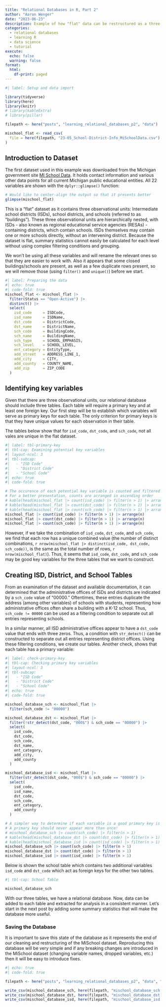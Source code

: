 ---
title: "Relational Databases in R, Part 2"
author: "Aaron Wenger"
date: "2023-06-23"
description: Example of how "flat" data can be restructured as a three-table relational database using Michigan K-12 education data.
categories: 
  - relational databases
  - learning R
  - data science
  - tutorial
execute: 
  echo: false
  warning: false
format:
  html:
    df-print: paged
---

```{r}
#| label: Setup and data import

library(tidyverse)
library(here)
library(knitr)
# library(kableExtra)
# library(pillar)

filepath <- here("posts", "learning_relational_databases_p2", "data")

mischool_flat <- read_csv(
  file = here(filepath, "23-05_School-District-Info_MiSchoolData.csv")
)
```

## Introduction to Dataset

The first dataset used in this example was downloaded from the Michigan government site [MI School Data](https://www.mischooldata.org/k-12-data-files/).
It holds contact information and various other data points for all current Michigan public educational entities.
All 22 variables are shown with the `dplyr::glimpse()` function:

```{r}
# Would like to center-align the output so that it presents better
glimpse(mischool_flat)
```

This is a "flat" dataset as it contains three observational units: Intermediate school districts (ISDs), school districts, and schools (referred to as "buildings").
These three observational units are hierarchically nested, with ISDs - also known as regional educational service agencies (RESAs) - containing districts, which contain schools. 
ISDs themselves may contain one or more schools directly, without an intervening district.
Because the dataset is flat, summary statistics cannot easily be calculated for each level without using complex filtering conditions and grouping.
  
We won't be using all these variables and will rename the relevant ones so that they are easier to work with. 
Also it appears that some closed buildings/schools are present, as well as a few duplicate rows present, so we will remove those (using `filter()` and `unique()`) before we start.

```{r}
#| label: Preparing the data
#| echo: true
#| code-fold: true
mischool_flat <- mischool_flat |> 
  filter(Status == "Open-Active") |> 
  distinct() |>
  select(
    isd_code     = ISDCode,
    isd_name     = ISDName,
    dst_code     = DistrictCode,
    dst_name     = DistrictName,
    sch_code     = BuildingCode,
    sch_name     = BuildingName,
    sch_type     = SCHOOL_EMPHASIS,
    sch_level    = SCHOOL_LEVEL,
    ent_category = EntityType,
    add_street   = ADDRESS_LINE_1,
    add_city     = CITY,
    add_county   = COUNTY_NAME,
    add_zip      = ZIP_CODE
  )
```

## Identifying key variables
Given that there are three observational units, our relational database should include three tables.
Each table will require a primary key and at least one foreign key.
Our first step will be to establish which variables will serve as primary keys for each table.
The only criterion for primary keys is that they have unique values for each observation in their table.

The tables below show that for `isd_code`, `dst_code`, and `sch_code`, not all vales are unique in the flat dataset.

```{r}
#| label: tbl-primary-key
#| tbl-cap: Examining potential key variables
#| layout-ncol: 3
#| tbl-subcap: 
#|   - "ISD Code"
#|   - "District Code"
#|   - "School Code"
#| echo: true
#| code-fold: true

# The occurence of each potential key variable is counted and filtered for values that occur more than once.
# For a better presentation, counts are arranged in ascending order
# kable(head(mischool_flat |> count(isd_code) |> filter(n > 1) |> arrange(n)))
# kable(head(mischool_flat |> count(dst_code) |> filter(n > 1) |> arrange(n)))
# kable(head(mischool_flat |> count(sch_code) |> filter(n > 1) |> arrange(n)))
mischool_flat |> count(isd_code) |> filter(n > 1) |> arrange(n)
mischool_flat |> count(dst_code) |> filter(n > 1) |> arrange(n)
mischool_flat |> count(sch_code) |> filter(n > 1) |> arrange(n)
```

However, if we take the combination of `isd_code`, `dst_code`, and `sch_code`, we find that each row has a unique combined value (the number of distinct combinations, `r nrow(mischool_flat |> distinct(isd_code, dst_code, sch_code))`, is the same as the total number of rows, `r nrow(mischool_flat)`).
Thus, it seems that `isd_code`, `dst_code`, and `sch_code` may be good key variables for the three tables that we want to construct.

## Creating ISD, District, and School Tables

From an examination of the dataset and available documentation, it can determined that the administrative offices of ISDs and districts are indicated by a `sch_code` value of "00000."
Oftentimes, these entries duplicate the address (among other variables) of schools with students, representing how administrative offices often share a building with a K-12 school.
Thus, `sch_code != 00000` can be used as a filtering condition to separate out all entries representing schools.

In a similar manner, all ISD administrative offices appear to have a `dst_code` value that ends with three zeros.
Thus, a condition with `str_detect()` can be constructed to separate out all entries representing district offices.
Using these filtering conditions, we create our tables. Another check, shows that each table has a primary variable:

```{r}
#| label: check-primary-key
#| tbl-cap: Checking primary key variables
#| layout-ncol: 3
#| tbl-subcap: 
#|   - "ISD Code"
#|   - "District Code"
#|   - "School Code"
#| echo: true
#| code-fold: true

mischool_database_sch <- mischool_flat |> 
  filter(sch_code != "00000")

mischool_database_dst <- mischool_flat |> 
  filter(!str_detect(dst_code, "000$") & sch_code == "00000") |> 
  select(
    isd_code,
    dst_code,
    sch_code,
    dst_name,
    ent_category,
    add_city,
    add_county
  )

mischool_database_isd <- mischool_flat |>
  filter(str_detect(dst_code, "000$") & sch_code == "00000") |> 
  select(
    isd_code,
    isd_name,
    dst_code,
    sch_code,
    ent_category,
    add_county
  )

# A simpler way to determine if each variable is a good primary key is to find the number of values which appear more than once.
# A primary key should never appear more than once!
# mischool_database_sch |> count(sch_code) |> filter(n > 1)
# kable(head(mischool_database_dst |> count(dst_code) |> filter(n > 1) |> arrange(n)))
# kable(head(mischool_database_isd |> count(isd_code) |> filter(n > 1) |> arrange(n)))
mischool_database_sch |> count(sch_code) |> filter(n > 1)
mischool_database_dst |> count(dst_code) |> filter(n > 1)
mischool_database_isd |> count(isd_code) |> filter(n > 1)
```

Below is shown the school table which contains two additional variables `isd_code` and `dst_code` which act as foreign keys for the other two tables.

```{r}
#| tbl-cap: School Table

mischool_database_sch
```

With our three tables, we have a relational database.
Now, data can be added to each table and extracted for analysis in a consistent manner.
Let's start in the next post by adding some summary statistics that will make the database more useful.

### Saving the Database

It is important to save this state of the database as it represents the end of our cleaning and restructuring of the MiSchool dataset.
Reproducing this database will be very simple and if any breaking changes are introduced in the MiSchool dataset (changing variable names, dropped variables, etc.) then it will be easy to introduce fixes.

<!--# At some point in the future, I want to learn to make this code more sophisticated -->

```{r}
#| echo: true
#| code-fold: true

filepath <- here("posts", "learning_relational_databases_p2", "data", "relational_database")

write_csv(mischool_database_sch, here(filepath, "mischool_database_sch.csv"))
write_csv(mischool_database_dst, here(filepath, "mischool_database_dst.csv"))
write_csv(mischool_database_isd, here(filepath, "mischool_database_isd.csv"))
```
